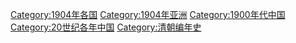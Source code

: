 {{portal|清朝}}
{{Commonscat|1904 in China}}
{{Year by category
|m=1
|c=9
|d=0
|y=4
|cat=中国
|sortkey=中国
|parent=20世纪各年中国
|subcat=1900年代中国
}}

[[Category:1904年各国|Category:1904年各国]]
[[Category:1904年亚洲|Category:1904年亚洲]]
[[Category:1900年代中国|Category:1900年代中国]]
[[Category:20世纪各年中国|Category:20世纪各年中国]]
[[Category:清朝编年史|Category:清朝编年史]]